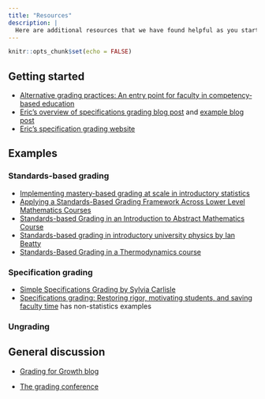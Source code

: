 ```yaml
---
title: "Resources"
description: |
  Here are additional resources that we have found helpful as you start implement non-traditional grading systems
---
```


```r
knitr::opts_chunk$set(echo = FALSE)
```


## Getting started

- [Alternative grading practices: An entry point for faculty in competency‐based education](https://doi.org/10.1002/cbe2.1219)
- [Eric's overview of specifications grading blog post](https://stattlc.com/2021/02/04/specifications-grading-an-overview/) and [example blog post](https://stattlc.com/2021/03/25/specifications-grading-an-example/)
- [Eric's specification grading website](https://reyesem.github.io/specsgrading.html)


## Examples

### Standards-based grading

-  [Implementing mastery-based grading at scale in introductory statistics](https://doi.org/10.1080/10511970.2019.1700576)
- [Applying a Standards-Based Grading Framework Across Lower Level Mathematics Courses](https://doi.org/10.1080/10511970.2019.1674430)
- [Standards-based Grading in an Introduction to Abstract Mathematics Course](https://doi.org/10.1080/10511970.2017.1408044)
- [Standards-based grading in introductory university physics by Ian Beatty](https://scholarworks.iu.edu/journals/index.php/josotl/article/view/3264/3382)
- [Standards-Based Grading in a Thermodynamics course](https://www.learntechlib.org/p/207334/)

### Specification grading

- [Simple Specifications Grading by Sylvia Carlisle](https://doi.org/10.1080/10511970.2019.1695238)
- [Specifications grading: Restoring rigor, motivating students, and saving faculty time](URL) has non-statistics examples

### Ungrading


## General discussion

- [Grading for Growth blog](https://gradingforgrowth.com)

- [The grading conference](https://thegradingconference.com)
